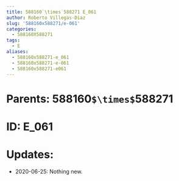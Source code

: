```yaml
---
title: 588160`\times`588271 E_061
author: Roberto Villegas-Diaz
slug: '588160x588271/e-061'
categories:
  - 588160X588271
tags:
  - E
aliases:
  - 588160x588271-e_061
  - 588160x588271-e-061
  - 588160x588271-e061
---
```


# **Parents**: 588160`$\times$`588271
# **ID**: E_061
# **Updates**: 
 - 2020-06-25: Nothing new.
